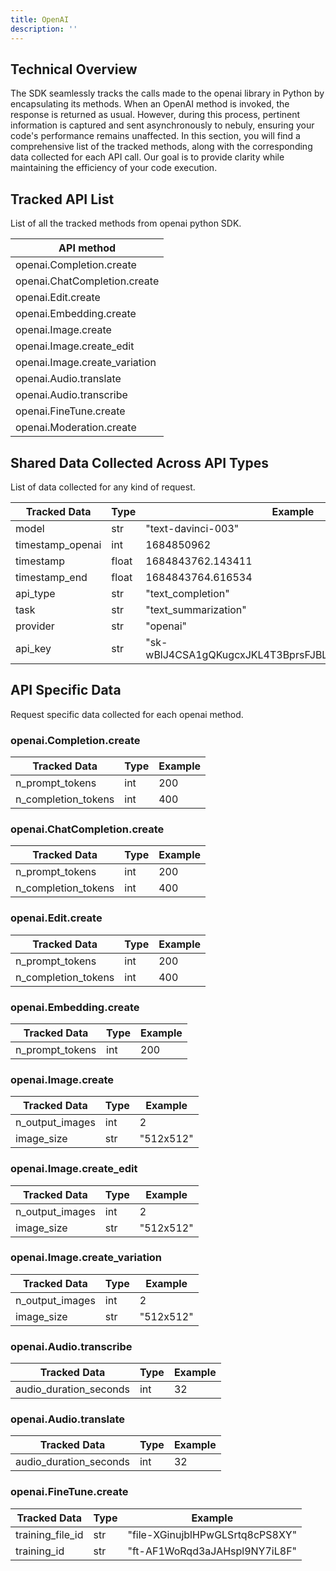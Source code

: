 ```yaml
---
title: OpenAI
description: ''
---
```


## Technical Overview
The SDK seamlessly tracks the calls made to the openai library in Python by encapsulating its methods. When an OpenAI method is invoked, the response is returned as usual. However, during this process, pertinent information is captured and sent asynchronously to nebuly, ensuring your code's performance remains unaffected. In this section, you will find a comprehensive list of the tracked methods, along with the corresponding data collected for each API call. Our goal is to provide clarity while maintaining the efficiency of your code execution.

## Tracked API List

List of all the tracked methods from openai python SDK. 

| API method                    |
| -----------                   |
| openai.Completion.create      |
| openai.ChatCompletion.create  |
| openai.Edit.create            |
| openai.Embedding.create       |
| openai.Image.create           |
| openai.Image.create_edit      |
| openai.Image.create_variation |
| openai.Audio.translate        |
| openai.Audio.transcribe       |
| openai.FineTune.create        |
| openai.Moderation.create      | 


## Shared Data Collected Across API Types

List of data collected for any kind of request.

| Tracked Data        |  Type   | Example                  |  
| ------------        | -----   | -----------              |
| model               |  str    |  "text-davinci-003"      |
| timestamp_openai    |  int    |  1684850962              |
| timestamp           |  float  |  1684843762.143411       |
| timestamp_end       |  float  |  1684843764.616534       |
| api_type            |  str    |  "text_completion"       |
| task                |  str    |  "text_summarization"    |
| provider            |  str    |  "openai"                |
| api_key             |  str    |  "sk-wBlJ4CSA1gQKugcxJKL4T3BprsFJBL5tNBEqQ7opi47BYuyh" |


## API Specific Data

Request specific data collected for each openai method. 

### openai.Completion.create 

| Tracked Data        |  Type   | Example                  |  
| ------------        | -----   | -----------              |
| n_prompt_tokens     |  int    |  200                     |
| n_completion_tokens |  int    |  400                     |

### openai.ChatCompletion.create 

| Tracked Data        |  Type   | Example                  |  
| ------------        | -----   | -----------              |
| n_prompt_tokens     |  int    |  200                     |
| n_completion_tokens |  int    |  400                     |

### openai.Edit.create 

| Tracked Data        |  Type   | Example                  |  
| ------------        | -----   | -----------              |
| n_prompt_tokens     |  int    |  200                     |
| n_completion_tokens |  int    |  400                     |

### openai.Embedding.create 

| Tracked Data        |  Type   | Example                   |  
| ------------        | -----   | -----------               |
| n_prompt_tokens     |  int    |  200                      |

### openai.Image.create 

| Tracked Data        |  Type   | Example                   |  
| ------------        | -----   | -----------               |
| n_output_images     |  int    |  2                        |
| image_size          |  str    |  "512x512"                |

### openai.Image.create_edit

| Tracked Data        |  Type   | Example                   |  
| ------------        | -----   | -----------               |
| n_output_images     |  int    |  2                        |
| image_size          |  str    |  "512x512"                |

### openai.Image.create_variation

| Tracked Data        |  Type   | Example                   |  
| ------------        | -----   | -----------               |
| n_output_images     |  int    |  2                        |
| image_size          |  str    |  "512x512"                |

### openai.Audio.transcribe

| Tracked Data           |  Type   | Example                   |  
| ------------           | -----   | -----------               |
| audio_duration_seconds |   int   | 32                        |

### openai.Audio.translate

| Tracked Data           |  Type   | Example                   |  
| ------------           | -----   | -----------               |
| audio_duration_seconds |   int   | 32                        |

### openai.FineTune.create

| Tracked Data           |  Type   | Example                              |  
| ------------           | -----   | -----------                          |
| training_file_id       |  str    | "file-XGinujblHPwGLSrtq8cPS8XY"      |
| training_id            |  str    | "ft-AF1WoRqd3aJAHspl9NY7iL8F"        |

